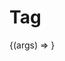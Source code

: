 

<Meta title="Pages | Tag" component={Tag} />

# Tag

<Preview>
  <Story
    name="Basic"
    args={{
      group: [
        {
          fieldValue: 'ajax',
          totalCount: 1,
        },
        {
          fieldValue: 'android',
          totalCount: 4,
        },
        {
          fieldValue: 'automation',
          totalCount: 1,
        },
        {
          fieldValue: 'chrome',
          totalCount: 1,
        },
        {
          fieldValue: 'ci',
          totalCount: 5,
        },
        {
          fieldValue: 'connexion',
          totalCount: 1,
        },
        {
          fieldValue: 'css',
          totalCount: 1,
        },
        {
          fieldValue: 'database',
          totalCount: 1,
        },
        {
          fieldValue: 'debugging',
          totalCount: 1,
        },
        {
          fieldValue: 'docker',
          totalCount: 5,
        },
        {
          fieldValue: 'docker-compose',
          totalCount: 4,
        },
        {
          fieldValue: 'documentation',
          totalCount: 3,
        },
        {
          fieldValue: 'docz',
          totalCount: 1,
        },
        {
          fieldValue: 'expo',
          totalCount: 6,
        },
        {
          fieldValue: 'firebase',
          totalCount: 1,
        },
        {
          fieldValue: 'flask',
          totalCount: 4,
        },
        {
          fieldValue: 'gatsby',
          totalCount: 3,
        },
        {
          fieldValue: 'gitlab',
          totalCount: 6,
        },
        {
          fieldValue: 'javascript',
          totalCount: 4,
        },
        {
          fieldValue: 'makefile',
          totalCount: 1,
        },
        {
          fieldValue: 'mdx',
          totalCount: 2,
        },
        {
          fieldValue: 'openapi',
          totalCount: 1,
        },
        {
          fieldValue: 'orm',
          totalCount: 1,
        },
        {
          fieldValue: 'prismjs',
          totalCount: 1,
        },
        {
          fieldValue: 'programming',
          totalCount: 1,
        },
        {
          fieldValue: 'project',
          totalCount: 1,
        },
        {
          fieldValue: 'pytest',
          totalCount: 4,
        },
        {
          fieldValue: 'python',
          totalCount: 9,
        },
        {
          fieldValue: 'react',
          totalCount: 3,
        },
        {
          fieldValue: 'react-context',
          totalCount: 1,
        },
        {
          fieldValue: 'react-hooks',
          totalCount: 1,
        },
        {
          fieldValue: 'react-native',
          totalCount: 14,
        },
        {
          fieldValue: 'react-navigation',
          totalCount: 2,
        },
        {
          fieldValue: 'redux',
          totalCount: 1,
        },
        {
          fieldValue: 'sqlalchemy',
          totalCount: 2,
        },
        {
          fieldValue: 'storybook',
          totalCount: 2,
        },
        {
          fieldValue: 'tailwindcss',
          totalCount: 1,
        },
        {
          fieldValue: 'testing',
          totalCount: 3,
        },
        {
          fieldValue: 'threads',
          totalCount: 1,
        },
        {
          fieldValue: 'tox',
          totalCount: 1,
        },
        {
          fieldValue: 'typescript',
          totalCount: 2,
        },
        {
          fieldValue: 'virtualbox',
          totalCount: 1,
        },
        {
          fieldValue: 'visual-studio',
          totalCount: 1,
        },
        {
          fieldValue: 'webstorm',
          totalCount: 1,
        },
      ],
    }}
  >
    {(args) => <Tag {...args} />}
  </Story>
</Preview>

<Props story="Basic" />

